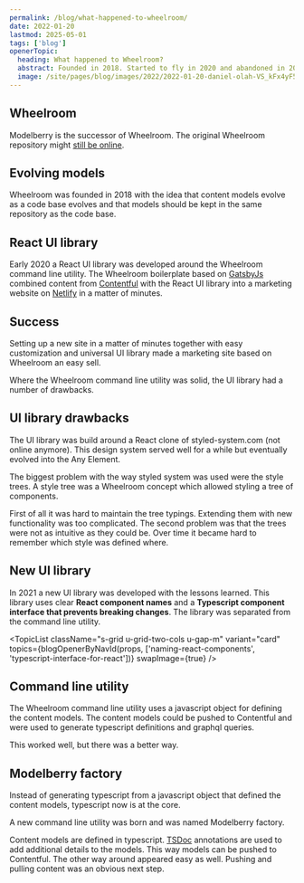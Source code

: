 ```yaml
---
permalink: /blog/what-happened-to-wheelroom/
date: 2022-01-20
lastmod: 2025-05-01
tags: ['blog']
openerTopic:
  heading: What happened to Wheelroom?
  abstract: Founded in 2018. Started to fly in 2020 and abandoned in 2021. What happened?
  image: /site/pages/blog/images/2022/2022-01-20-daniel-olah-VS_kFx4yF5g-unsplash.jpg
---
```



## Wheelroom

Modelberry is the successor of Wheelroom. The original Wheelroom repository
might [still be online](https://github.com/wheelroom/wheelroom).

## Evolving models

Wheelroom was founded in 2018 with the idea that content models evolve as a code
base evolves and that models should be kept in the same repository as the code
base.

## React UI library

Early 2020 a React UI library was developed around the Wheelroom command line
utility. The Wheelroom boilerplate based on [GatsbyJs](https://www.gatsbyjs.com)
combined content from [Contentful](https://www.contentful.com) with the React UI
library into a marketing website on [Netlify](https://www.netlify.com) in a
matter of minutes.

<Picture className="s-block-space u-block-space-s" src="/site/pages/blog/images/2022/2022-01-20-Contentful-Gatsby-Netlify.png" />

## Success

Setting up a new site in a matter of minutes together with easy customization
and universal UI library made a marketing site based on Wheelroom an easy sell.

Where the Wheelroom command line utility was solid, the UI library had a number
of drawbacks.

## UI library drawbacks

The UI library was build around a React clone of styled-system.com (not online
anymore). This design system served well for a while but eventually evolved into
the Any Element.

The biggest problem with the way styled system was used were the style trees. A
style tree was a Wheelroom concept which allowed styling a tree of components.

First of all it was hard to maintain the tree typings. Extending them with new
functionality was too complicated. The second problem was that the trees were
not as intuitive as they could be. Over time it became hard to remember which
style was defined where.

## New UI library

In 2021 a new UI library was developed with the lessons learned. This library
uses clear **React component names** and a **Typescript component interface that
prevents breaking changes**. The library was separated from the command line
utility.

<TopicList
  className="s-grid u-grid-two-cols u-gap-m"
  variant="card"
  topics={blogOpenerByNavId(props, ['naming-react-components', 'typescript-interface-for-react'])}
  swapImage={true}
/>

## Command line utility

The Wheelroom command line utility uses a javascript object for defining the
content models. The content models could be pushed to Contentful and were used
to generate typescript definitions and graphql queries.

This worked well, but there was a better way.

## Modelberry factory

Instead of generating typescript from a javascript object that defined the
content models, typescript now is at the core.

A new command line utility was born and was named Modelberry factory.

Content models are defined in typescript. [TSDoc](https://tsdoc.org) annotations
are used to add additional details to the models. This way models can be pushed
to Contentful. The other way around appeared easy as well. Pushing and pulling
content was an obvious next step.
